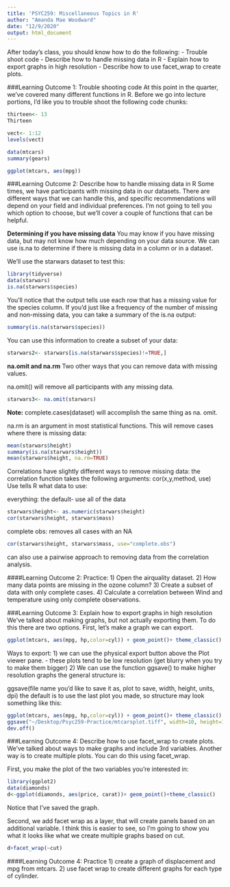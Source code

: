 ```yaml
---
title: 'PSYC259: Miscellaneous Topics in R'
author: "Amanda Mae Woodward"
date: "12/9/2020"
output: html_document
---
```



After today's class, you should know how to do the following: 
- Trouble shoot code
- Describe how to handle missing data in R 
- Explain how to export graphs in high resolution
- Describe how to use facet_wrap to create plots. 

###Learning Outcome 1: Trouble shooting code
At this point in the quarter, we've covered many different functions in R. Before we go into lecture portions, I'd like you to trouble shoot the following code chunks:


```r
thirteen<- 13
Thirteen
```

```r
vect<- 1:12
levels(vect)
```

```r
data(mtcars)
summary(gears)
```

```r
ggplot(mtcars, aes(mpg))
```


###Learning Outcome 2: Describe how to handle missing data in R 
Some times, we have participants with missing data in our datasets. There are different ways that we can handle this, and specific recommendations will depend on your field and individual preferences. I'm not going to tell you which option to choose, but we'll cover a couple of functions that can be helpful. 

**Determining if you have missing data** 
You may know if you have missing data, but may not know how much depending on your data source. We can use is.na to determine if there is missing data in a column or in a dataset. 

We'll use the starwars dataset to test this: 
```r
library(tidyverse)
data(starwars)
is.na(starwars$species)
```

You'll notice that the output tells use each row that has a missing value for the species column. If you'd just like a frequency of the number of missing and non-missing data, you can take a summary of the is.na output: 
```r
summary(is.na(starwars$species))
```

You can use this information to create a subset of your data: 
```r
starwars2<- starwars[is.na(starwars$species)!=TRUE,]
```

**na.omit and na.rm**
Two other ways that you can remove data with missing values. 

na.omit() will remove all participants with any missing data.
```r
starwars3<- na.omit(starwars)
```

**Note:** complete.cases(dataset) will accomplish the same thing as na. omit. 

na.rm is an argument in most statistical functions. This will remove cases where there is missing data:
```r
mean(starwars$height)
summary(is.na(starwars$height))
mean(starwars$height, na.rm=TRUE)
```

Correlations have slightly different ways to remove missing data: 
the correlation function takes the following arguments:
cor(x,y,method, use)
Use tells R what data to use:

everything: the default- use all of the data
```r
starwars$height<- as.numeric(starwars$height)
cor(starwars$height, starwars$mass)
```
complete obs: removes all cases with an NA 
```r
cor(starwars$height, starwars$mass, use="complete.obs")
```
can also use a pairwise approach to removing data from the correlation analysis. 

####Learning Outcome 2: Practice: 
1) Open the airquality dataset. 
2) How many data points are missing in the ozone column?
3) Create a subset of data with only complete cases. 
4) Calculate a correlation between Wind and temperature using only complete observations.

###Learning Outcome 3: Explain how to export graphs in high resolution
We've talked about making graphs, but not actually exporting them. To do this there are two options. First, let's make a graph we can export. 
```r
ggplot(mtcars, aes(mpg, hp,color=cyl)) + geom_point()+ theme_classic()
```
Ways to export:
1) we can use the physical export button above the Plot viewer pane. 
- these plots tend to be low resolution (get blurry when you try to make them bigger)
2) We can use the function ggsave() to make higher resolution graphs 
the general structure is: 

ggsave(file name you'd like to save it as, plot to save, width, height, units, dpi)
the default is to use the last plot you made, so structure may look something like this:
```r
ggplot(mtcars, aes(mpg, hp,color=cyl)) + geom_point()+ theme_classic()
ggsave("~/Desktop/Psyc259-Practice/mtcarsplot.tiff", width=10, height=10, units="in",dpi=300)
dev.off()
```

###Learning Outcome 4: Describe how to use facet_wrap to create plots. 
We've talked about ways to make graphs and include 3rd variables. Another way is to create multiple plots. You can do this using facet_wrap. 

First, you make the plot of the two variables you're interested in: 
```r
library(ggplot2)
data(diamonds)
d<-ggplot(diamonds, aes(price, carat))+ geom_point()+theme_classic()
```
Notice that I've saved the graph. 

Second, we add facet wrap as a layer, that will create panels based on an additional variable. 
I think this is easier to see, so I'm going to show you what it looks like what we create multiple graphs based on cut. 
```r
d+facet_wrap(~cut)
```
####Learning Outcome 4: Practice
1) create a graph of displacement and mpg from mtcars. 
2) use facet wrap to create different graphs for each type of cylinder. 


